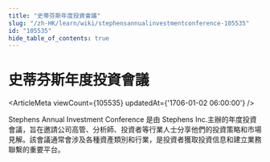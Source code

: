 ```yaml
---
title: "史蒂芬斯年度投資會議"
slug: "/zh-HK/learn/wiki/stephensannualinvestmentconference-105535"
id: "105535"
hide_table_of_contents: true
---
```



# 史蒂芬斯年度投資會議

<ArticleMeta viewCount={105535} updatedAt={'1706-01-02 06:00:00'} />

Stephens Annual Investment Conference 是由 Stephens Inc.主辦的年度投資會議，旨在邀請公司高管、分析師、投資者等行業人士分享他們的投資策略和市場見解。該會議通常會涉及各種資產類別和行業，是投資者獲取投資信息和建立業務聯繫的重要平台。
